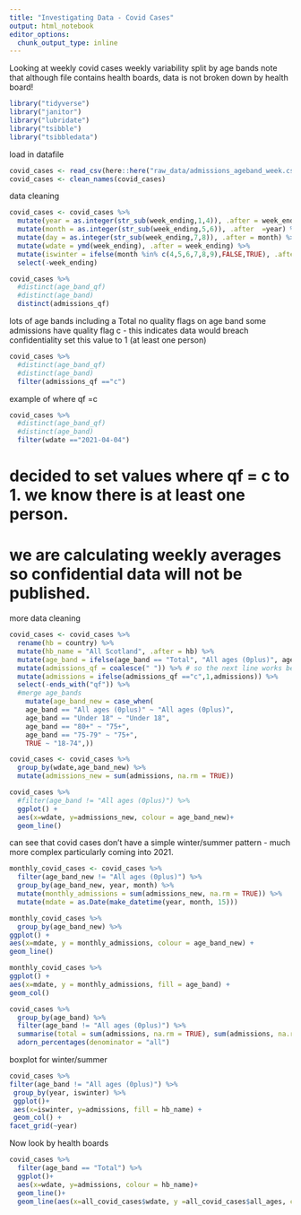 ```yaml
---
title: "Investigating Data - Covid Cases"
output: html_notebook
editor_options: 
  chunk_output_type: inline
---
```


Looking at weekly covid cases
weekly variability split by age bands
note that although file contains health boards, data is not broken down by health board!


```r
library("tidyverse")
library("janitor")
library("lubridate")
library("tsibble")
library("tsibbledata")
```

load in datafile
```r
covid_cases <- read_csv(here::here("raw_data/admissions_ageband_week.csv"))
covid_cases <- clean_names(covid_cases)
```
data cleaning
```r
covid_cases <- covid_cases %>% 
  mutate(year = as.integer(str_sub(week_ending,1,4)), .after = week_ending) %>% 
  mutate(month = as.integer(str_sub(week_ending,5,6)), .after  =year) %>% 
  mutate(day = as.integer(str_sub(week_ending,7,8)), .after = month) %>% 
  mutate(wdate = ymd(week_ending), .after = week_ending) %>% 
  mutate(iswinter = ifelse(month %in% c(4,5,6,7,8,9),FALSE,TRUE), .after=month) %>%
  select(-week_ending) 
```

```r
covid_cases %>% 
  #distinct(age_band_qf)
  #distinct(age_band)
  distinct(admissions_qf)
```
lots of age bands including a Total
no quality flags on age band
some admissions have quality flag c - this indicates data would breach confidentiality
set this value to 1 (at least one person)

```r
covid_cases %>% 
  #distinct(age_band_qf)
  #distinct(age_band)
  filter(admissions_qf =="c")
```
example of where qf =c
```r
covid_cases %>% 
  #distinct(age_band_qf)
  #distinct(age_band)
  filter(wdate =="2021-04-04")
```

# decided to set values where qf = c to 1. we know there is at least one person.
# we are calculating weekly averages so confidential data will not be published.

more data cleaning
```r
covid_cases <- covid_cases %>% 
  rename(hb = country) %>% 
  mutate(hb_name = "All Scotland", .after = hb) %>% 
  mutate(age_band = ifelse(age_band == "Total", "All ages (0plus)", age_band)) %>% 
  mutate(admissions_qf = coalesce(" ")) %>% # so the next line works better
  mutate(admissions = ifelse(admissions_qf =="c",1,admissions)) %>% 
  select(-ends_with("qf")) %>% 
  #merge age_bands
    mutate(age_band_new = case_when(
    age_band == "All ages (0plus)" ~ "All ages (0plus)",  
    age_band == "Under 18" ~ "Under 18",
    age_band == "80+" ~ "75+",
    age_band == "75-79" ~ "75+",
    TRUE ~ "18-74",))
```

```r
covid_cases <- covid_cases %>% 
  group_by(wdate,age_band_new) %>% 
  mutate(admissions_new = sum(admissions, na.rm = TRUE))
```

```r
covid_cases %>% 
  #filter(age_band != "All ages (0plus)") %>% 
  ggplot() +
  aes(x=wdate, y=admissions_new, colour = age_band_new)+
  geom_line()
```




can see that covid cases don't have a simple winter/summer pattern - much more complex particularly coming into 2021.

```r
monthly_covid_cases <- covid_cases %>% 
  filter(age_band_new != "All ages (0plus)") %>% 
  group_by(age_band_new, year, month) %>% 
  mutate(monthly_admissions = sum(admissions_new, na.rm = TRUE)) %>% 
  mutate(mdate = as.Date(make_datetime(year, month, 15))) 
```

```r
monthly_covid_cases %>% 
  group_by(age_band_new) %>% 
ggplot() +
aes(x=mdate, y = monthly_admissions, colour = age_band_new) +
geom_line() 
```


```r
monthly_covid_cases %>% 
ggplot() +
aes(x=mdate, y = monthly_admissions, fill = age_band) +
geom_col() 
```


```r
covid_cases %>% 
  group_by(age_band) %>% 
  filter(age_band != "All ages (0plus)") %>% 
  summarise(total = sum(admissions, na.rm = TRUE), sum(admissions, na.rm = TRUE)) %>% 
  adorn_percentages(denominator = "all")
```

boxplot for winter/summer
```r
covid_cases %>%
filter(age_band != "All ages (0plus)") %>% 
 group_by(year, iswinter) %>% 
 ggplot()+
 aes(x=iswinter, y=admissions, fill = hb_name) +  
 geom_col() +
facet_grid(~year)
```


Now look by health boards 


```r
covid_cases %>% 
  filter(age_band == "Total") %>% 
  ggplot()+
  aes(x=wdate, y=admissions, colour = hb_name)+
  geom_line()+
  geom_line(aes(x=all_covid_cases$wdate, y =all_covid_cases$all_ages, colour = "red"))
```


